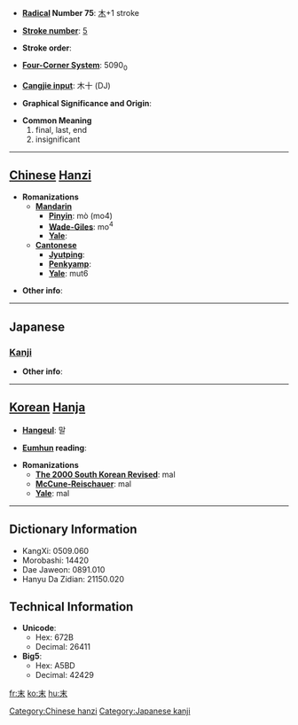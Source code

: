 * '''[[Wiktionary:Chinese radical index| Radical]] Number 75''': [[Wiktionary:Chinese radical index 木|木]]+1 stroke

* '''[[Wiktionary:Chinese total strokes index|Stroke number]]''': [[Wiktionary:Chinese total strokes index 5|5]]

* '''Stroke order''': 

* '''[[Wiktionary:Chinese four corner index|Four-Corner System]]''': 5090<sub>0</sub>

* '''[[Wiktionary:Chinese Cangjie index|Cangjie input]]''': 木十 (DJ)

* '''Graphical Significance and Origin''': 

* '''Common Meaning'''
*#final, last, end
*# insignificant


----

== [[Chinese]] [[Hanzi]] ==

* '''Romanizations'''
** '''[[Mandarin]]'''
*** '''[[Pinyin]]''': mò (mo4)
*** '''[[Wade-Giles]]''': mo<sup>4</sup>
*** '''[[Yale]]''': 
** '''[[Cantonese]]'''
*** '''[[Jyutping]]''':
*** '''[[Penkyamp]]''': 
*** '''[[Yale]]''': mut6

* '''Other info''': 

----

==Japanese==
===[[Kanji]]===
{{kanji|on readings=[[まつ]] (matsu), [[ばつ]] (batsu)|kun readings=[[すえ]] (sue)}}

* '''Other info''':  

----

== [[Korean]] [[Hanja]] ==

* '''[[Hangeul]]''': 말

* '''[[Eumhun]] reading''': 

* '''Romanizations'''
** '''[[The 2000 South Korean Revised Romanization|The 2000 South Korean Revised]]''': mal
** '''[[McCune-Reischauer]]''': mal
** '''[[Yale]]''': mal

----

== Dictionary Information ==

* KangXi: 0509.060
* Morobashi: 14420
* Dae Jaweon: 0891.010
* Hanyu Da Zidian: 21150.020

== Technical Information ==

* '''Unicode''':
** Hex: 672B
** Decimal: 26411
* '''Big5''':
** Hex: A5BD
** Decimal: 42429

[[Category:Chinese hanzi]]
[[Category:Japanese kanji]]

[[fr:末]]
[[ko:末]]
[[hu:末]]